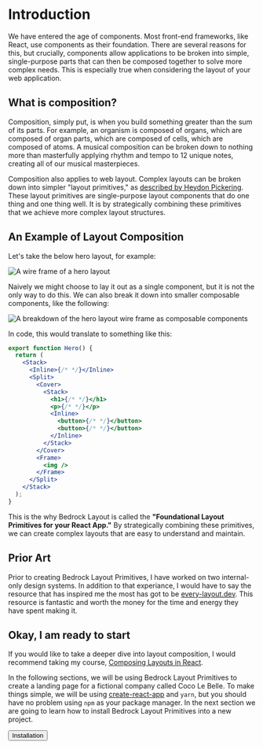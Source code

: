 
<Meta title="Getting Started/Introduction" />

# Introduction

We have entered the age of components. Most front-end frameworks, like React, use components as their foundation. There are several reasons for this, but crucially, components allow applications to be broken into simple, single-purpose parts that can then be composed together to solve more complex needs. This is especially true when considering the layout of your web application.

## What is composition?

Composition, simply put, is when you build something greater than the sum of its parts. For example, an organism is composed of organs, which are composed of organ parts, which are composed of cells, which are composed of atoms. A musical composition can be broken down to nothing more than masterfully applying rhythm and tempo to 12 unique notes, creating all of our musical masterpieces.

Composition also applies to web layout. Complex layouts can be broken down into simpler "layout primitives," as [described by Heydon Pickering](https://every-layout.dev/rudiments/composition/). These layout primitives are single-purpose layout components that do one thing and one thing well. It is by strategically combining these primitives that we achieve more complex layout structures.

## An Example of Layout Composition

Let's take the below hero layout, for example:

<img src={heroExample} alt="A wire frame of a hero layout" />

Naively we might choose to lay it out as a single component, but it is not the only way to do this. We can also break it down into smaller composable components, like the following:

<img
  src={heroBreakdown}
  alt="A breakdown of the hero layout wire frame as composable components"
/>

In code, this would translate to something like this:

```jsx
export function Hero() {
  return (
    <Stack>
      <Inline>{/* */}</Inline>
      <Split>
        <Cover>
          <Stack>
            <h1>{/* */}</h1>
            <p>{/* */}</p>
            <Inline>
              <button>{/* */}</button>
              <button>{/* */}</button>
            </Inline>
          </Stack>
        </Cover>
        <Frame>
          <img />
        </Frame>
      </Split>
    </Stack>
  );
}
```

This is the why Bedrock Layout is called the **"Foundational Layout Primitives for your React App."** By strategically combining these primitives, we can create complex layouts that are easy to understand and maintain.

## Prior Art

Prior to creating Bedrock Layout Primitives, I have worked on two internal-only design systems. In addition to that experiance, I would have to say the resource that has inspired me the most has got to be [every-layout.dev](https://every-layout.dev/). This resource is fantastic and worth the money for the time and energy they have spent making it.

## Okay, I am ready to start

If you would like to take a deeper dive into layout composition, I would recommend taking my course, [Composing Layouts in React](https://www.newline.co/courses/composing-layouts-in-react/).

In the following sections, we will be using Bedrock Layout Primitives to create a landing page for a fictional company called Coco Le Belle. To make things simple, we will be using [create-react-app](https://create-react-app.dev) and `yarn`, but you should have no problem using `npm` as your package manager. In the next section we are going to learn how to install Bedrock Layout Primitives into a new project.

<Inline switchAt="25rem" stretch={1} gutter="md">
  <span />
  <span />
  <Button as="a" href="/?path=/story/installation--page">
    Installation
  </Button>
</Inline>
